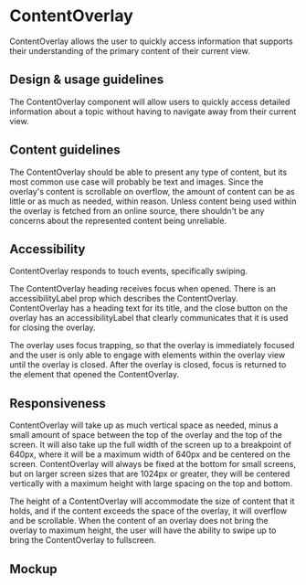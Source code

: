 
<Meta title="Components/Overlays/ContentOverlay" />

# ContentOverlay

ContentOverlay allows the user to quickly access information that supports their
understanding of the primary content of their current view.

## Design & usage guidelines

The ContentOverlay component will allow users to quickly access detailed
information about a topic without having to navigate away from their current
view.

## Content guidelines

The ContentOverlay should be able to present any type of content, but its most
common use case will probably be text and images. Since the overlay's content is
scrollable on overflow, the amount of content can be as little or as much as
needed, within reason. Unless content being used within the overlay is fetched
from an online source, there shouldn't be any concerns about the represented
content being unreliable.

## Accessibility

ContentOverlay responds to touch events, specifically swiping.

The ContentOverlay heading receives focus when opened. There is an
accessibilityLabel prop which describes the ContentOverlay. ContentOverlay has a
heading text for its title, and the close button on the overlay has an
accessibilityLabel that clearly communicates that it is used for closing the
overlay.

The overlay uses focus trapping, so that the overlay is immediately focused and
the user is only able to engage with elements within the overlay view until the
overlay is closed. After the overlay is closed, focus is returned to the element
that opened the ContentOverlay.

## Responsiveness

ContentOverlay will take up as much vertical space as needed, minus a small
amount of space between the top of the overlay and the top of the screen. It
will also take up the full width of the screen up to a breakpoint of 640px,
where it will be a maximum width of 640px and be centered on the screen.
ContentOverlay will always be fixed at the bottom for small screens, but on
larger screen sizes that are 1024px or greater, they will be centered vertically
with a maximum height with large spacing on the top and bottom.

The height of a ContentOverlay will accommodate the size of content that it
holds, and if the content exceeds the space of the overlay, it will overflow and
be scrollable. When the content of an overlay does not bring the overlay to
maximum height, the user will have the ability to swipe up to bring the
ContentOverlay to fullscreen.

## Mockup

<Figma
  collapsable
  url="https://www.figma.com/file/avvgu5SkbBvS8lGVePBsqO/Product%2FMobile?node-id=46695%3A174234&t=99B8hWLcDU6BdfTe-1"
/>
